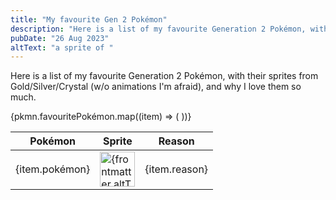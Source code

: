 ```yaml
---
title: "My favourite Gen 2 Pokémon"
description: "Here is a list of my favourite Generation 2 Pokémon, with their sprites from Gold/Silver/Crystal, and why I love them so much."
pubDate: "26 Aug 2023"
altText: "a sprite of "
---
```


Here is a list of my favourite Generation 2 Pokémon, with their sprites from Gold/Silver/Crystal (w/o animations I'm afraid), and why I love them so much.

<table>
	<thead>
		<tr>
			<th>Pokémon</th>
			<th>Sprite</th>
			<th>Reason</th>
		</tr>
	</thead>
	{pkmn.favouritePokémon.map((item) => (
	<tr>
		<td>{item.pokémon}</td>
		<td><img src={item.sprite} alt={frontmatter.altText + item.pokémon} width="56px" height="56px" /></td>
		<td>{item.reason}</td>
	</tr>
	))}
</table>